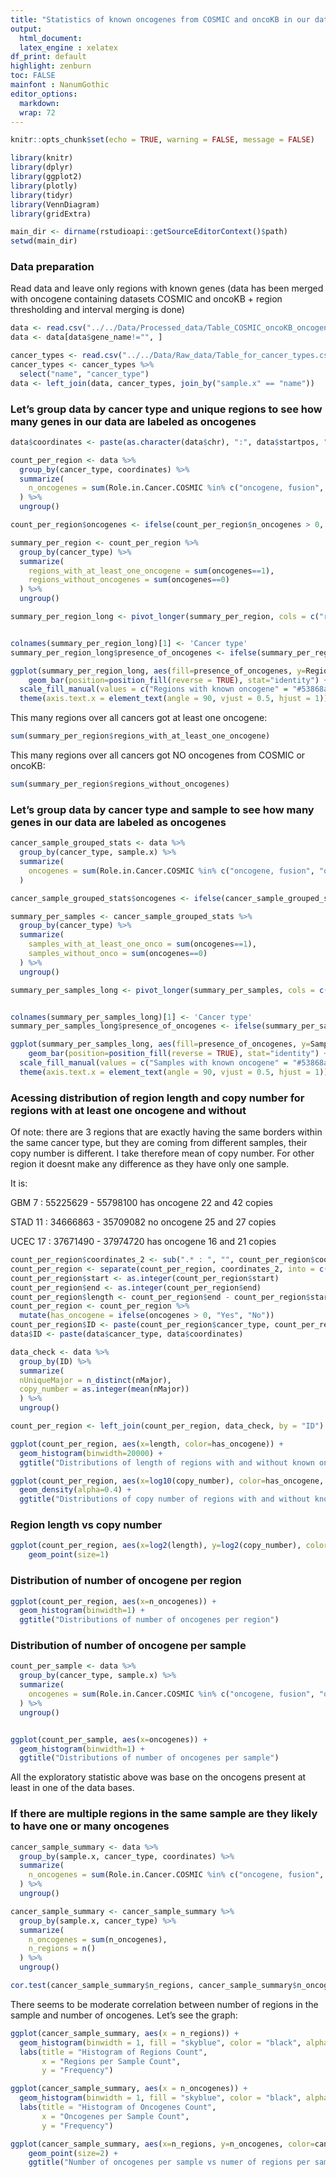 ---
title: "Statistics of known oncogenes from COSMIC and oncoKB in our data"
output: 
  html_document:
  latex_engine : xelatex
df_print: default
highlight: zenburn
toc: FALSE
mainfont : NanumGothic    
editor_options: 
  markdown: 
  wrap: 72
---
  
```{r setup, include=FALSE}
knitr::opts_chunk$set(echo = TRUE, warning = FALSE, message = FALSE)
```

```{r libraries, include=FALSE}
library(knitr)
library(dplyr)
library(ggplot2)
library(plotly)
library(tidyr)
library(VennDiagram)
library(gridExtra)
```

```{r setwd, include=FALSE}
main_dir <- dirname(rstudioapi::getSourceEditorContext()$path) 
setwd(main_dir)
```

### Data preparation

Read data and leave only regions with known genes (data has been merged with oncogene  containing datasets COSMIC and oncoKB + region thresholding and interval merging is done)

```{r data import and remove regions without genes}
data <- read.csv("../../Data/Processed_data/Table_COSMIC_oncoKB_oncogenes_TSG.csv")
data <- data[data$gene_name!="", ]

cancer_types <- read.csv("../../Data/Raw_data/Table_for_cancer_types.csv")
cancer_types <- cancer_types %>% 
  select("name", "cancer_type")
data <- left_join(data, cancer_types, join_by("sample.x" == "name"))
```


### Let's group data by cancer type and unique regions to see how many genes in our data are labeled as oncogenes

```{r count genes per region and cancer type}
data$coordinates <- paste(as.character(data$chr), ":", data$startpos, "-", data$endpos)

count_per_region <- data %>%
  group_by(cancer_type, coordinates) %>%
  summarize(
    n_oncogenes = sum(Role.in.Cancer.COSMIC %in% c("oncogene, fusion", "oncogene") | OncoKB.Annotated.oncoKB == "Yes")
  ) %>%
  ungroup()

count_per_region$oncogenes <- ifelse(count_per_region$n_oncogenes > 0, 1, 0)

summary_per_region <- count_per_region %>%
  group_by(cancer_type) %>%
  summarize(
    regions_with_at_least_one_oncogene = sum(oncogenes==1),
    regions_without_oncogenes = sum(oncogenes==0)
  ) %>%
  ungroup()

summary_per_region_long <- pivot_longer(summary_per_region, cols = c("regions_with_at_least_one_oncogene", "regions_without_oncogenes"), names_to = "presence_of_oncogenes", values_to = "Regions")


colnames(summary_per_region_long)[1] <- 'Cancer type'
summary_per_region_long$presence_of_oncogenes <- ifelse(summary_per_region_long$presence_of_oncogenes == 'regions_with_at_least_one_oncogene', 'Regions with known oncogene', 'Regions without known oncogene')

ggplot(summary_per_region_long, aes(fill=presence_of_oncogenes, y=Regions, x=`Cancer type`)) + 
    geom_bar(position=position_fill(reverse = TRUE), stat="identity") +
  scale_fill_manual(values = c("Regions with known oncogene" = "#53868a", 'Regions without known oncogene' = "#7ac4cd")) +
  theme(axis.text.x = element_text(angle = 90, vjust = 0.5, hjust = 1))
```

This many regions over all cancers got at least one oncogene:

```{r}
sum(summary_per_region$regions_with_at_least_one_oncogene)
```

This many regions over all cancers got NO oncogenes from COSMIC or oncoKB:

```{r}
sum(summary_per_region$regions_without_oncogenes)
```
### Let's group data by cancer type and sample to see how many genes in our data are labeled as oncogenes

```{r distribution 4}
cancer_sample_grouped_stats <- data %>%
  group_by(cancer_type, sample.x) %>%
  summarize(
    oncogenes = sum(Role.in.Cancer.COSMIC %in% c("oncogene, fusion", "oncogene") | OncoKB.Annotated.oncoKB == "Yes")
  )

cancer_sample_grouped_stats$oncogenes <- ifelse(cancer_sample_grouped_stats$oncogenes >0, 1, 0)

summary_per_samples <- cancer_sample_grouped_stats %>%
  group_by(cancer_type) %>%
  summarize(
    samples_with_at_least_one_onco = sum(oncogenes==1),
    samples_without_onco = sum(oncogenes==0)
  ) %>%
  ungroup()

summary_per_samples_long <- pivot_longer(summary_per_samples, cols = c("samples_with_at_least_one_onco", "samples_without_onco"), names_to = "presence_of_oncogenes", values_to = "Samples")


colnames(summary_per_samples_long)[1] <- 'Cancer type'
summary_per_samples_long$presence_of_oncogenes <- ifelse(summary_per_samples_long$presence_of_oncogenes == 'samples_with_at_least_one_onco', 'Samples with known oncogene', 'Samples without known oncogene')

ggplot(summary_per_samples_long, aes(fill=presence_of_oncogenes, y=Samples, x=`Cancer type`)) + 
    geom_bar(position=position_fill(reverse = TRUE), stat="identity") +
  scale_fill_manual(values = c("Samples with known oncogene" = "#53868a", 'Samples without known oncogene' = "#7ac4cd")) +
  theme(axis.text.x = element_text(angle = 90, vjust = 0.5, hjust = 1))
```

### Acessing distribution of region length and copy number for regions with at least one oncogene and without
Of note: there are 3 regions that are exactly having the same borders within the same cancer type, but they are coming from different samples, their copy number is different. I take therefore mean of copy number. For other region it doesnt make any difference as they have only one sample. 

It is:

GBM 7 : 55225629 - 55798100         has oncogene      22 and 42 copies

STAD 11 : 34666863 - 35709082       no oncogene       25 and 27 copies

UCEC 17 : 37671490 - 37974720       has oncogene      16 and 21 copies 


```{r distribution}
count_per_region$coordinates_2 <- sub(".* : ", "", count_per_region$coordinates)
count_per_region <- separate(count_per_region, coordinates_2, into = c("start", "end"), sep = " - ")
count_per_region$start <- as.integer(count_per_region$start)
count_per_region$end <- as.integer(count_per_region$end)
count_per_region$length <- count_per_region$end - count_per_region$start
count_per_region <- count_per_region %>%
  mutate(has_oncogene = ifelse(oncogenes > 0, "Yes", "No"))
count_per_region$ID <- paste(count_per_region$cancer_type, count_per_region$coordinates)
data$ID <- paste(data$cancer_type, data$coordinates)

data_check <- data %>%
  group_by(ID) %>%
  summarize(
  nUniqueMajor = n_distinct(nMajor),
  copy_number = as.integer(mean(nMajor))
  ) %>%
  ungroup()

count_per_region <- left_join(count_per_region, data_check, by = "ID")

ggplot(count_per_region, aes(x=length, color=has_oncogene)) + 
  geom_histogram(binwidth=20000) +
  ggtitle("Distributions of length of regions with and without known oncogene")
```
```{r distribution 2}
ggplot(count_per_region, aes(x=log10(copy_number), color=has_oncogene, fill=has_oncogene))+
  geom_density(alpha=0.4) +
  ggtitle("Distributions of copy number of regions with and without known oncogene")
```

### Region length vs copy number


```{r}
ggplot(count_per_region, aes(x=log2(length), y=log2(copy_number), color=has_oncogene)) + 
    geom_point(size=1) 
```

### Distribution of number of oncogene per region

```{r distribution 3}
ggplot(count_per_region, aes(x=n_oncogenes)) + 
  geom_histogram(binwidth=1) +
  ggtitle("Distributions of number of oncogenes per region")
```

### Distribution of number of oncogene per sample

```{r}
count_per_sample <- data %>%
  group_by(cancer_type, sample.x) %>%
  summarize(
    oncogenes = sum(Role.in.Cancer.COSMIC %in% c("oncogene, fusion", "oncogene") | OncoKB.Annotated.oncoKB == "Yes")
  ) %>%
  ungroup()


ggplot(count_per_sample, aes(x=oncogenes)) + 
  geom_histogram(binwidth=1) +
  ggtitle("Distributions of number of oncogenes per sample")
```


All the exploratory statistic above was base on the oncogens present at least in one of the data bases. 

### If there are multiple regions in the same sample are they likely to have one or many oncogenes

```{r }
cancer_sample_summary <- data %>%
  group_by(sample.x, cancer_type, coordinates) %>%
  summarize(
    n_oncogenes = sum(Role.in.Cancer.COSMIC %in% c("oncogene, fusion", "oncogene") | OncoKB.Annotated.oncoKB == "Yes")
  ) %>%
  ungroup()

cancer_sample_summary <- cancer_sample_summary %>%
  group_by(sample.x, cancer_type) %>%
  summarize(
    n_oncogenes = sum(n_oncogenes),
    n_regions = n()
  ) %>%
  ungroup()

cor.test(cancer_sample_summary$n_regions, cancer_sample_summary$n_oncogenes)
```

There seems to be moderate correlation between number of regions in the sample and number of oncogenes. Let's see the graph:

```{r }
ggplot(cancer_sample_summary, aes(x = n_regions)) +
  geom_histogram(binwidth = 1, fill = "skyblue", color = "black", alpha = 0.7) +
  labs(title = "Histogram of Regions Count",
       x = "Regions per Sample Count",
       y = "Frequency")
```

```{r }
ggplot(cancer_sample_summary, aes(x = n_oncogenes)) +
  geom_histogram(binwidth = 1, fill = "skyblue", color = "black", alpha = 0.7) +
  labs(title = "Histogram of Oncogenes Count",
       x = "Oncogenes per Sample Count",
       y = "Frequency")
```
```{r}
ggplot(cancer_sample_summary, aes(x=n_regions, y=n_oncogenes, color=cancer_type)) + 
    geom_point(size=2) +
    ggtitle("Number of oncogenes per sample vs numer of regions per sample")  
```


